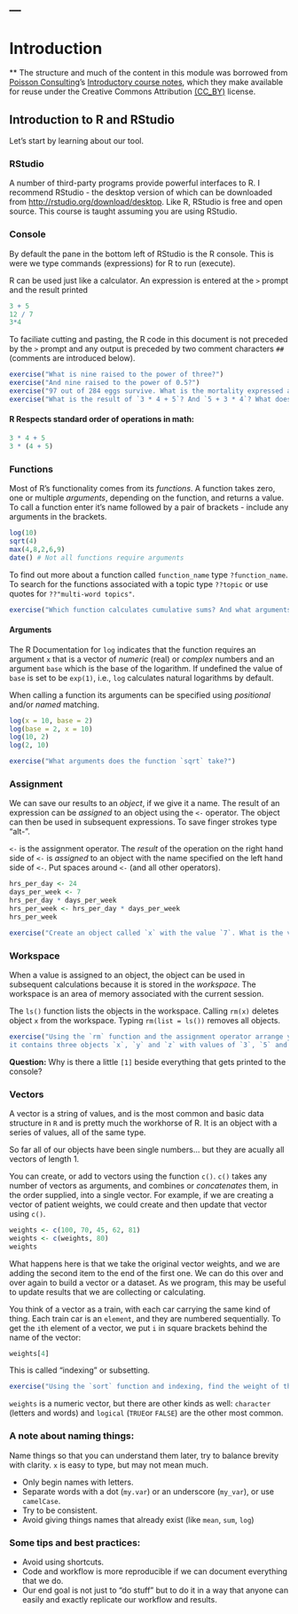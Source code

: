 ---
---

# Introduction

** The structure and much of the content in this module was borrowed from 
[Poisson Consulting](http://www.poissonconsulting.ca)'s
[Introductory course notes](http://www.poissonconsulting.ca/course/2014/09/12/an-introduction-to-r-course.html), which they make available for reuse under the 
Creative Commons Attribution [(CC_BY)](http://creativecommons.org/licenses/by/3.0/) 
license.

## Introduction to R and RStudio

Let's start by learning about our tool.

### RStudio

A number of third-party programs provide powerful interfaces to R. I recommend RStudio - the desktop version of which can be downloaded from <http://rstudio.org/download/desktop>. Like R, RStudio is free and open source. This course is taught assuming you are using RStudio.

### Console

By default the pane in the bottom left of RStudio is the R console. This is were we type commands (expressions) for R to run (execute).

R can be used just like a calculator. An expression is entered at the `>` prompt and the result printed
  
```r
3 + 5
12 / 7
3*4
```

To faciliate cutting and pasting, the R code in this document is not preceded by the `>` prompt and any output is preceded by two comment characters `##` (comments are introduced below).

```r
exercise("What is nine raised to the power of three?")
exercise("And nine raised to the power of 0.5?")
exercise("97 out of 284 eggs survive. What is the mortality expressed as a percentage?")
exercise("What is the result of `3 * 4 + 5`? And `5 + 3 * 4`? What does this indicate?")
```


#### R Respects standard order of operations in math:

```r
3 * 4 + 5
3 * (4 + 5)
```

### Functions

Most of R's functionality comes from its *functions*. A function takes zero, one or multiple *arguments*, depending on the function, and returns a value. To call a function enter it's name followed by a pair of brackets - include any arguments in the brackets.

```r
log(10)
sqrt(4)
max(4,8,2,6,9)
date() # Not all functions require arguments
```

To find out more about a function called `function_name` type `?function_name`. To search for the functions associated with a topic type `??topic` or use quotes for `??"multi-word topics"`.

```r
exercise("Which function calculates cumulative sums? And what arguments does it take?")
```

#### Arguments

The R Documentation for `log` indicates that the function requires an argument `x` that is a vector of
*numeric* (real) or *complex* numbers and an argument `base` which is the base of the logarithm. 
If undefined the value of `base` is set to be `exp(1)`, i.e., `log` calculates natural logarithms by default.

When calling a function its arguments can be specified using *positional* and/or 
*named* matching.

```r
log(x = 10, base = 2)
log(base = 2, x = 10)
log(10, 2)
log(2, 10)
```

```r
exercise("What arguments does the function `sqrt` take?")
```

### Assignment

We can save our results to an _object_, if we give it a name. The result of an expression can be *assigned* to an object using the `<-` operator. The object can then be used in subsequent expressions. To save finger strokes type "alt-".

`<-` is the assignment operator.  The *result* of the operation on the right hand 
side of `<-` is *assigned* to an object with the name specified on the left 
hand side of `<-`.  Put spaces around `<-` (and all other operators).

```r
hrs_per_day <- 24
days_per_week <- 7
hrs_per_day * days_per_week
hrs_per_week <- hrs_per_day * days_per_week
hrs_per_week
```

```r
exercise("Create an object called `x` with the value `7`. What is the value of `x^x`. Save the value in a object called `i`. If you assign the value `20` to the object `x` does the value of `i` change? What does this indicate about how R assigns values to objects?")
```

### Workspace

When a value is assigned to an object, the object can be used in subsequent calculations because it is stored in the *workspace*. The workspace is an area of memory associated with the current session.

The `ls()` function lists the objects in the workspace. Calling `rm(x)` deletes object `x` from the workspace. Typing `rm(list = ls())` removes all objects.

```r
exercise("Using the `rm` function and the assignment operator arrange your workspace so that 
it contains three objects `x`, `y` and `z` with values of `3`, `5` and `7`, respectively.")
```

**Question:** Why is there a little `[1]` beside everything that gets printed 
to the console?

### Vectors

A vector is a string of values, and is the most common and basic data structure in `R` 
and is pretty much the workhorse of R. It is an object with a series of values, all of the same type.

So far all of our objects have been single numbers... but they are acually all
vectors of length 1.

You can create, or add to vectors using the function `c()`. `c()` takes any 
number of vectors as arguments, and combines or *concatenates* them, in the 
order supplied, into a single vector. For example, if we are creating a vector 
of patient weights, we could create and then update that vector using `c()`.

```r
weights <- c(100, 70, 45, 62, 81)
weights <- c(weights, 80)
weights
```

What happens here is that we take the original vector weights, and we are adding 
the second item to the end of the first one. We can do this over and over again 
to build a vector or a dataset. As we program, this may be useful to update 
results that we are collecting or calculating.

You think of a vector as a train, with each car carrying the same kind of thing. 
Each train car is an `element`, and they are numbered sequentially. To get the `i`th 
element of a vector, we put `i` in square brackets behind the name of the vector:

```r
weights[4]
```

This is called "indexing" or subsetting.

```r
exercise("Using the `sort` function and indexing, find the weight of the third heaviest person")
```

`weights` is a numeric vector, but there are other kinds as well: `character` 
(letters and words) and `logical` (`TRUE`or `FALSE`) are the other most common.

### A note about naming things:

Name things so that you can understand them later, try to balance brevity with 
clarity. `x` is easy to type, but may not mean much.

* Only begin names with letters.
* Separate words with a dot (`my.var`) or an underscore (`my_var`), or use 
`camelCase`.
* Try to be consistent.
* Avoid giving things names that already exist (like `mean`, `sum`, `log`)

### Some tips and best practices:

* Avoid using shortcuts. 
* Code and workflow is more reproducible if we can document everything that we do.
* Our end goal is not just to "do stuff" but to do it in a way that anyone can 
  easily and exactly replicate our workflow and results.

